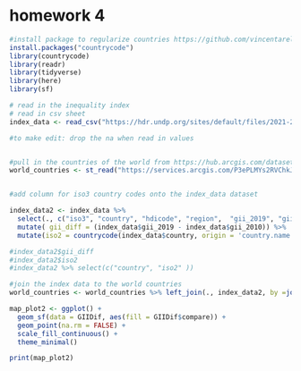 
# homework 4 

```{r}
#install package to regularize countries https://github.com/vincentarelbundock/countrycode
install.packages("countrycode")
library(countrycode)
library(readr)
library(tidyverse)
library(here)
library(sf)

```


```{r}
# read in the inequality index
# read in csv sheet 
index_data <- read_csv("https://hdr.undp.org/sites/default/files/2021-22_HDR/HDR21-22_Composite_indices_complete_time_series.csv")

#to make edit: drop the na when read in values


#pull in the countries of the world from https://hub.arcgis.com/datasets/2b93b06dc0dc4e809d3c8db5cb96ba69_0/explore?location=-0.166769%2C0.000000%2C1.00
world_countries <- st_read("https://services.arcgis.com/P3ePLMYs2RVChkJx/arcgis/rest/services/World_Countries_(Generalized)/FeatureServer/0/query?outFields=*&where=1%3D1&f=geojson")



```

```{r}
#add column for iso3 country codes onto the index_data dataset

index_data2 <- index_data %>% 
  select(., c("iso3", "country", "hdicode", "region",  "gii_2019", "gii_2020")) %>%
  mutate( gii_diff = (index_data$gii_2019 - index_data$gii_2010)) %>% 
  mutate(iso2 = countrycode(index_data$country, origin = 'country.name', destination = 'iso2c'))

#index_data2$gii_diff
#index_data2$iso2
#index_data2 %>% select(c("country", "iso2" ))
```

```{r}
#join the index data to the world countries
world_countries <- world_countries %>% left_join(., index_data2, by =join_by("ISO" == "iso2") )

```

```{r}
map_plot2 <- ggplot() +
  geom_sf(data = GIIDif, aes(fill = GIIDif$compare)) + 
  geom_point(na.rm = FALSE) +
  scale_fill_continuous() +  
  theme_minimal()

print(map_plot2)
```

